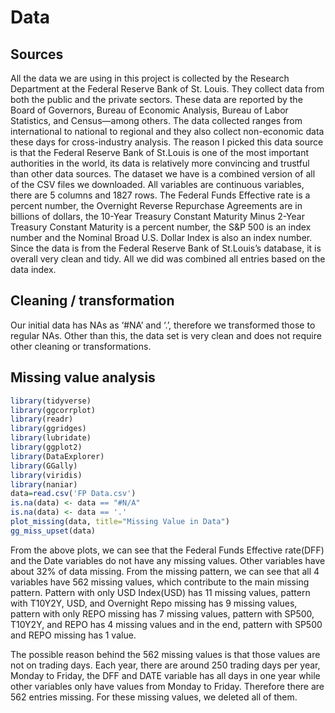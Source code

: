 # Data

## Sources

All the data we are using in this project is collected by the Research Department at the Federal Reserve Bank of St. Louis. They collect data from both the public and the private sectors. These data are reported by the Board of Governors, Bureau of Economic Analysis, Bureau of Labor Statistics, and Census---among others. The data collected ranges from international to national to regional and they also collect non-economic data these days for cross-industry analysis. The reason I picked this data source is that the Federal Reserve Bank of St.Louis is one of the most important authorities in the world, its data is relatively more convincing and trustful than other data sources. The dataset we have is a combined version of all of the CSV files we downloaded. All variables are continuous variables, there are 5 columns and 1827 rows. The Federal Funds Effective rate is a percent number, the Overnight Reverse Repurchase Agreements are in billions of dollars, the 10-Year Treasury Constant Maturity Minus 2-Year Treasury Constant Maturity is a percent number, the S&P 500 is an index number and the Nominal Broad U.S. Dollar Index is also an index number. Since the data is from the Federal Reserve Bank of St.Louis's database, it is overall very clean and tidy. All we did was combined all entries based on the data index.

## Cleaning / transformation

Our initial data has NAs as '#NA' and '.', therefore we transformed those to regular NAs. Other than this, the data set is very clean and does not require other cleaning or transformations.

## Missing value analysis

```r
library(tidyverse)
library(ggcorrplot)
library(readr)
library(ggridges)
library(lubridate)
library(ggplot2)
library(DataExplorer)
library(GGally)
library(viridis)
library(naniar)
data=read.csv('FP Data.csv')
is.na(data) <- data == "#N/A"
is.na(data) <- data == '.'
plot_missing(data, title="Missing Value in Data")
gg_miss_upset(data)
```

From the above plots, we can see that the Federal Funds Effective rate(DFF) and the Date variables do not have any missing values. Other variables have about 32% of data missing. From the missing pattern, we can see that all 4 variables have 562 missing values, which contribute to the main missing pattern. Pattern with only USD Index(USD) has 11 missing values, pattern with T10Y2Y, USD, and Overnight Repo missing has 9 missing values, pattern with only REPO missing has 7 missing values, pattern with SP500, T10Y2Y, and REPO has 4 missing values and in the end, pattern with SP500 and REPO missing has 1 value.

The possible reason behind the 562 missing values is that those values are not on trading days. Each year, there are around 250 trading days per year, Monday to Friday, the DFF and DATE variable has all days in one year while other variables only have values from Monday to Friday. Therefore there are 562 entries missing. For these missing values, we deleted all of them.
